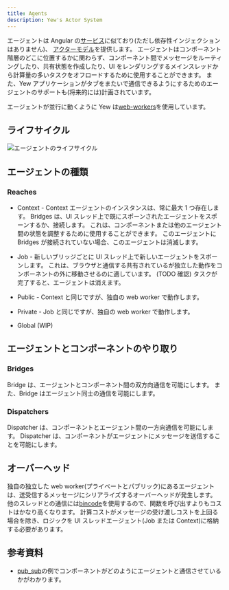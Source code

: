 ```yaml
---
title: Agents
description: Yew's Actor System
---
```


エージェントは Angular の[サービス](https://angular.io/guide/architecture-services)に似ており\(ただし依存性インジェクションはありません\)、
[アクターモデル](https://en.wikipedia.org/wiki/Actor_model)を提供します。
エージェントはコンポーネント階層のどこに位置するかに関わらず、コンポーネント間でメッセージをルーティングしたり、共有状態を作成したり、UI をレンダリングするメインスレッドから計算量の多いタスクをオフロードするために使用することができます。
また、Yew アプリケーションがタブをまたいで通信できるようにするためのエージェントのサポートも\(将来的には\)計画されています。

エージェントが並行に動くように Yew は[web-workers](https://developer.mozilla.org/en-US/docs/Web/API/Web_Workers_API/Using_web_workers)を使用しています。

## ライフサイクル

![エージェントのライフサイクル](https://user-images.githubusercontent.com/42674621/79125224-b6481d80-7d95-11ea-8e6a-ab9b52d1d8ac.png)

## エージェントの種類

### Reaches

-   Context - Context エージェントのインスタンスは、常に最大 1 つ存在します。
    Bridges は、UI スレッド上で既にスポーンされたエージェントをスポーンするか、接続します。
    これは、コンポーネントまたは他のエージェント間の状態を調整するために使用することができます。
    このエージェントに Bridges が接続されていない場合、このエージェントは消滅します。

-   Job - 新しいブリッジごとに UI スレッド上で新しいエージェントをスポーンします。
    これは、ブラウザと通信する共有されているが独立した動作をコンポーネントの外に移動させるのに適しています。
    (TODO 確認) タスクが完了すると、エージェントは消えます。

-   Public - Context と同じですが、独自の web worker で動作します。

-   Private - Job と同じですが、独自の web worker で動作します。

-   Global \(WIP\)

## エージェントとコンポーネントのやり取り

### Bridges

Bridge は、エージェントとコンポーネント間の双方向通信を可能にします。
また、Bridge はエージェント同士の通信を可能にします。

### Dispatchers

Dispatcher は、コンポーネントとエージェント間の一方向通信を可能にします。
Dispatcher は、コンポーネントがエージェントにメッセージを送信することを可能にします。

## オーバーヘッド

独自の独立した web worker(プライベートとパブリック)にあるエージェントは、送受信するメッセージにシリアライズするオーバーヘッドが発生します。
他のスレッドとの通信には[bincode](https://github.com/servo/bincode)を使用するので、関数を呼び出すよりもコストはかなり高くなります。
計算コストがメッセージの受け渡しコストを上回る場合を除き、ロジックを UI スレッドエージェント\(Job または Context\)に格納する必要があります。

## 参考資料

-   [pub_sub](https://github.com/yewstack/yew/tree/master/examples/pub_sub)の例でコンポーネントがどのようにエージェントと通信させているかがわかります。
